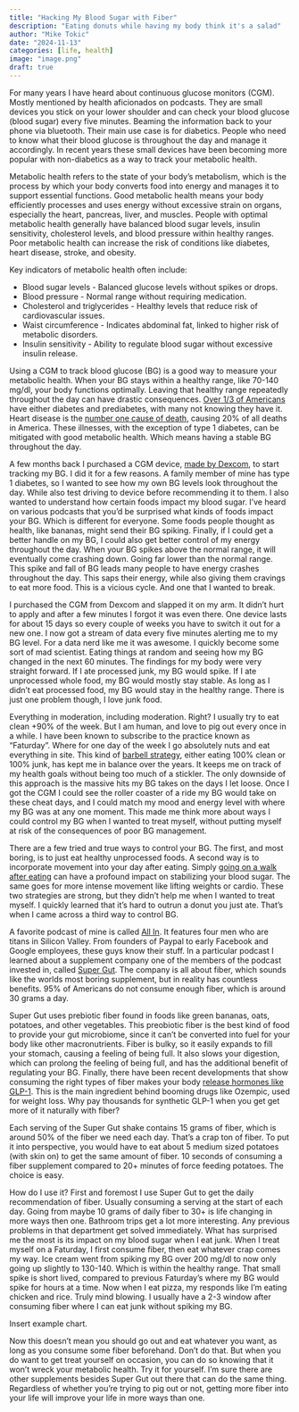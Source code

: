 ```yaml
---
title: "Hacking My Blood Sugar with Fiber"
description: "Eating donuts while having my body think it's a salad"
author: "Mike Tokic"
date: "2024-11-13"
categories: [life, health]
image: "image.png"
draft: true
---
```


For many years I have heard about continuous glucose monitors (CGM). Mostly mentioned by health aficionados on podcasts. They are small devices you stick on your lower shoulder and can check your blood glucose (blood sugar) every five minutes. Beaming the information back to your phone via bluetooth. Their main use case is for diabetics. People who need to know what their blood glucose is throughout the day and manage it accordingly. In recent years these small devices have been becoming more popular with non-diabetics as a way to track your metabolic health. 

Metabolic health refers to the state of your body’s metabolism, which is the process by which your body converts food into energy and manages it to support essential functions. Good metabolic health means your body efficiently processes and uses energy without excessive strain on organs, especially the heart, pancreas, liver, and muscles. People with optimal metabolic health generally have balanced blood sugar levels, insulin sensitivity, cholesterol levels, and blood pressure within healthy ranges. Poor metabolic health can increase the risk of conditions like diabetes, heart disease, stroke, and obesity.

Key indicators of metabolic health often include:

- Blood sugar levels - Balanced glucose levels without spikes or drops.
- Blood pressure - Normal range without requiring medication.
- Cholesterol and triglycerides - Healthy levels that reduce risk of cardiovascular issues.
- Waist circumference - Indicates abdominal fat, linked to higher risk of metabolic disorders.
- Insulin sensitivity - Ability to regulate blood sugar without excessive insulin release.

Using a CGM to track blood glucose (BG) is a good way to measure your metabolic health. When your BG stays within a healthy range, like 70-140 mg/dl, your body functions optimally. Leaving that healthy range repeatedly throughout the day can have drastic consequences. [Over 1/3 of Americans](https://www.cdc.gov/diabetes/communication-resources/diabetes-statistics.html#:~:text=Diabetes%201%20Diabetes%20About%2038%20million%20people%20have,health%20complications%3A%20...%205%20Common%20Types%20of%20Diabetes) have either diabetes and prediabetes, with many not knowing they have it. Heart disease is the [number one cause of death](https://www.healthline.com/health/leading-causes-of-death), causing 20% of all deaths in America. These illnesses, with the exception of type 1 diabetes, can be mitigated with good metabolic health. Which means having a stable BG throughout the day. 

A few months back I purchased a CGM device, [made by Dexcom](https://www.stelo.com/en-us), to start tracking my BG. I did it for a few reasons. A family member of mine has type 1 diabetes, so I wanted to see how my own BG levels look throughout the day. While also test driving to device before recommending it to them. I also wanted to understand how certain foods impact my blood sugar. I've heard on various podcasts that you'd be surprised what kinds of foods impact your BG. Which is different for everyone. Some foods people thought as health, like bananas, might send their BG spiking. Finally, if I could get a better handle on my BG, I could also get better control of my energy throughout the day. When your BG spikes above the normal range, it will eventually come crashing down. Going far lower than the normal range. This spike and fall of BG leads many people to have energy crashes throughout the day. This saps their energy, while also giving them cravings to eat more food. This is a vicious cycle. And one that I wanted to break. 

I purchased the CGM from Dexcom and slapped it on my arm. It didn't hurt to apply and after a few minutes I forgot it was even there. One device lasts for about 15 days so every couple of weeks you have to switch it out for a new one. I now got a stream of data every five minutes alerting me to my BG level. For a data nerd like me it was awesome. I quickly become some sort of mad scientist. Eating things at random and seeing how my BG changed in the next 60 minutes. The findings for my body were very straight forward. If I ate processed junk, my BG would spike. If I ate unprocessed whole food, my BG would mostly stay stable. As long as I didn't eat processed food, my BG would stay in the healthy range. There is just one problem though, I love junk food. 

Everything in moderation, including moderation. Right? I usually try to eat clean +90% of the week. But I am human, and love to pig out every once in a while. I have been known to subscribe to the practice known as "Faturday". Where for one day of the week I go absolutely nuts and eat everything in site. This kind of [barbell strategy](https://www.investopedia.com/articles/investing/013114/barbell-investment-strategy.asp), either eating 100% clean or 100% junk, has kept me in balance over the years. It keeps me on track of my health goals without being too much of a stickler. The only downside of this approach is the massive hits my BG takes on the days I let loose. Once I got the CGM I could see the roller coaster of a ride my BG would take on these cheat days, and I could match my mood and energy level with where my BG was at any one moment. This made me think more about ways I could control my BG when I wanted to treat myself, without putting myself at risk of the consequences of poor BG management. 

There are a few tried and true ways to control your BG. The first, and most boring, is to just eat healthy unprocessed foods. A second way is to incorporate movement into your day after eating. Simply [going on a walk after eating](https://www.thehealthy.com/exercise/walking/blood-sugar-walking/) can have a profound impact on stabilizing your blood sugar. The same goes for more intense movement like lifting weights or cardio. These two strategies are strong, but they didn't help me when I wanted to treat myself. I quickly learned that it's hard to outrun a donut you just ate. That's when I came across a third way to control BG. 

A favorite podcast of mine is called [All In](https://allin.com/). It features four men who are titans in Silicon Valley. From founders of Paypal to early Facebook and Google employees, these guys know their stuff. In a particular podcast I learned about a supplement company one of the members of the podcast invested in, called [Super Gut](https://supergut.com/). The company is all about fiber, which sounds like the worlds most boring supplement, but in reality has countless benefits. 95% of Americans do not consume enough fiber, which is around 30 grams a day. 

Super Gut uses prebiotic fiber found in foods like green bananas, oats, potatoes, and other vegetables. This preobiotic fiber is the best kind of food to provide your gut microbiome, since it can't be converted into fuel for your body like other macronutrients. Fiber is bulky, so it easily expands to fill your stomach, causing a feeling of being full. It also slows your digestion, which can prolong the feeling of being full, and has the additional benefit of regulating your BG. Finally, there have been recent developments that show consuming the right types of fiber makes your body [release hormones like GLP-1](https://supergut.com/blog/natural-glp-1-how-to-produce-satiety-hormones-without-ozempic). This is the main ingredient behind booming drugs like Ozempic, used for weight loss. Why pay thousands for synthetic GLP-1 when you get get more of it naturally with fiber?  

Each serving of the Super Gut shake contains 15 grams of fiber, which is around 50% of the fiber we need each day. That's a crap ton of fiber. To put it into perspective, you would have to eat about 5 medium sized potatoes (with skin on) to get the same amount of fiber. 10 seconds of consuming a fiber supplement compared to 20+ minutes of force feeding potatoes. The choice is easy. 

How do I use it? First and foremost I use Super Gut to get the daily recommendation of fiber. Usually consuming a serving at the start of each day. Going from maybe 10 grams of daily fiber to 30+ is life changing in more ways then one. Bathroom trips get a lot more interesting. Any previous problems in that department get solved immediately. What has surprised me the most is its impact on my blood sugar when I eat junk. When I treat myself on a Faturday, I first consume fiber, then eat whatever crap comes my way. Ice cream went from spiking my BG over 200 mg/dl to now only going up slightly to 130-140. Which is within the healthy range. That small spike is short lived, compared to previous Faturday's where my BG would spike for hours at a time. Now when I eat pizza, my responds like I'm eating chicken and rice. Truly mind blowing. I usually have a 2-3 window after consuming fiber where I can eat junk without spiking my BG. 

Insert example chart. 

Now this doesn't mean you should go out and eat whatever you want, as long as you consume some fiber beforehand. Don't do that. But when you do want to get treat yourself on occasion, you can do so knowing that it won't wreck your metabolic health. Try it for yourself. I'm sure there are other supplements besides Super Gut out there that can do the same thing. Regardless of whether you're trying to pig out or not, getting more fiber into your life will improve your life in more ways than one. 